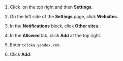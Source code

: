 1. Click <img src="https://tlk-infra-front.azureedge.net/portal-static/uploaded/images/1676733318631/1676733318631_original_svg.svg" alt="" /> on the top right and then **Settings**.

1. On the left side of the **Settings** page, click **Websites**.

1. In the **Notifications** block, click **Other sites**.

1. In the **Allowed** tab, click **Add** at the top right.

1. Enter `toloka.yandex.com`.

1. Click **Add**.
